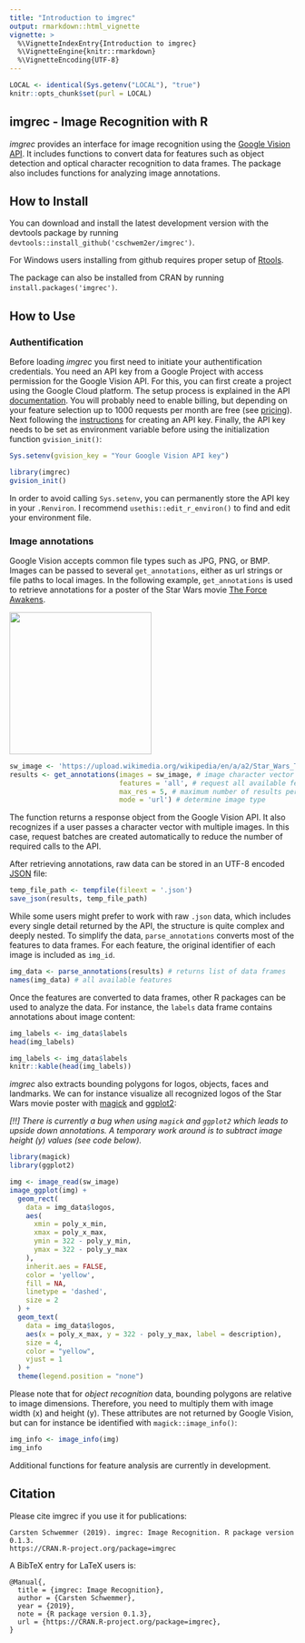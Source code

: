 ```yaml
---
title: "Introduction to imgrec"
output: rmarkdown::html_vignette
vignette: >
  %\VignetteIndexEntry{Introduction to imgrec}
  %\VignetteEngine{knitr::rmarkdown}
  %\VignetteEncoding{UTF-8}
---
```


```r
LOCAL <- identical(Sys.getenv("LOCAL"), "true")
knitr::opts_chunk$set(purl = LOCAL)
```

## imgrec - Image Recognition with R

*imgrec* provides an interface for image recognition using the [Google Vision API](https://cloud.google.com/vision/). It includes functions to convert data for features such as object detection and optical character recognition to data frames. The package also includes functions for analyzing image annotations.

## How to Install

You can download and install the latest development version with the devtools package by running ``devtools::install_github('cschwem2er/imgrec')``.    

For Windows users installing from github requires proper setup of [Rtools](https://cran.r-project.org/bin/windows/Rtools/).

The package can also be installed from CRAN by running `install.packages('imgrec')`.

## How to Use

### Authentification

Before loading *imgrec* you first need to initiate your authentification credentials. You need an API key from a Google Project with access permission for the Google Vision API. For this, you can first create a project using the Google Cloud platform. The setup process is explained in the API [documentation](https://cloud.google.com/vision/docs/before-you-begin). You will probably need to enable billing, but depending on your feature selection up to 1000 requests per month are free (see [pricing](https://cloud.google.com/vision/pricing)). Next following the [instructions](https://cloud.google.com/docs/authentication/api-keys#creating_an_api_key) for creating an API key.  Finally, the API key needs to be set as environment variable before using the initialization function `gvision_init()`:


```r
Sys.setenv(gvision_key = "Your Google Vision API key")
```

```r
library(imgrec)
gvision_init()
```

In order to avoid calling `Sys.setenv`, you can permanently store the API key in your `.Renviron`. I recommend `usethis::edit_r_environ()` to find and edit your environment file.

### Image annotations

Google Vision accepts common file types such as JPG, PNG, or BMP.  Images can be passed to several `get_annotations`, either as url strings or file paths to local images. In the following example,  `get_annotations` is used to retrieve annotations for a poster of the Star Wars movie [The Force Awakens](https://en.wikipedia.org/wiki/Star_Wars:_The_Force_Awakens).

<img src='https://upload.wikimedia.org/wikipedia/en/a/a2/Star_Wars_The_Force_Awakens_Theatrical_Poster.jpg' width='250'>

```r
sw_image <- 'https://upload.wikimedia.org/wikipedia/en/a/a2/Star_Wars_The_Force_Awakens_Theatrical_Poster.jpg'
results <- get_annotations(images = sw_image, # image character vector
                           features = 'all', # request all available features
                           max_res = 5, # maximum number of results per feature
                           mode = 'url') # determine image type
```

The function returns a response object from the Google Vision API. It also recognizes if a user passes a character vector with multiple images. In this case, request batches are created automatically to reduce the number of required calls to the API.

After retrieving annotations, raw data can be stored in an UTF-8 encoded [JSON](https://en.wikipedia.org/wiki/JSON) file:

```r
temp_file_path <- tempfile(fileext = '.json')
save_json(results, temp_file_path)
```

While some users might prefer to work with raw `.json` data, which includes every single detail returned by the API, the structure is quite complex and deeply nested. To simplify the data, `parse_annotations` converts most of the features to data frames. For each feature, the original identifier of each image is included as `img_id`.


```r
img_data <- parse_annotations(results) # returns list of data frames
names(img_data) # all available features
```

Once the features are converted to data frames, other R packages can be used to analyze the data. For instance, the `labels` data frame contains annotations about image content:

```r
img_labels <- img_data$labels
head(img_labels)
```

```r
img_labels <- img_data$labels
knitr::kable(head(img_labels))
```



*imgrec* also extracts bounding polygons for logos, objects, faces and landmarks. We can for instance visualize all recognized logos of the Star Wars movie poster with  [magick](https://CRAN.R-project.org/package=magick) and [ggplot2](https://CRAN.R-project.org/package=ggplot2):


*[!!] There is currently a bug when using `magick` and `ggplot2` which leads to upside down annotations. A temporary work around is to subtract image height (y) values (see code below).*




```r
library(magick)
library(ggplot2)

img <- image_read(sw_image)
image_ggplot(img) +
  geom_rect(
    data = img_data$logos,
    aes(
      xmin = poly_x_min,
      xmax = poly_x_max,
      ymin = 322 - poly_y_min,
      ymax = 322 - poly_y_max
    ),
    inherit.aes = FALSE,
    color = 'yellow',
    fill = NA,
    linetype = 'dashed',
    size = 2
  ) +
  geom_text(
    data = img_data$logos,
    aes(x = poly_x_max, y = 322 - poly_y_max, label = description),
    size = 4,
    color = "yellow",
    vjust = 1
  ) +
  theme(legend.position = "none")

```

Please note that for *object recognition* data, bounding polygons are relative to image dimensions. Therefore, you need to multiply them with image width (x) and height (y). These attributes are not returned by Google Vision, but can for instance be identified with ``magick::image_info()``:

```r
img_info <- image_info(img) 
img_info
```

Additional functions for feature analysis are currently in development.

## Citation


Please cite imgrec if you use it for publications:


```
Carsten Schwemmer (2019). imgrec: Image Recognition. R package version 0.1.3.
https://CRAN.R-project.org/package=imgrec
```

A BibTeX entry for LaTeX users is:

```
@Manual{,
  title = {imgrec: Image Recognition},
  author = {Carsten Schwemmer},
  year = {2019},
  note = {R package version 0.1.3},
  url = {https://CRAN.R-project.org/package=imgrec},
}
```


